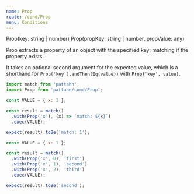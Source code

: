```yaml
---
name: Prop
route: /cond/Prop
menu: Conditions
---
```



<CondType>Prop(key: string | number)</CondType>
<CondType>Prop(propKey: string | number, propValue: any)</CondType>

Prop extracts a property of an object with the specified key; matching if the property
exists.

It takes an optional second argument for the expected value, which is a shorthand for
`Prop('key').andThen(Eq(value))` with `Prop('key', value)`.

```js
import match from 'pattahn';
import Prop from 'pattahn/cond/Prop';

const VALUE = { x: 1 };

const result = match()
  .with(Prop('x'), (x) => `match: ${x}`)
  .exec(VALUE);

expect(result).toBe('match: 1');
```

```js
const VALUE = { x: 1 };

const result = match()
  .with(Prop('x', 0), 'first')
  .with(Prop('x', 1), 'second')
  .with(Prop('x', 2), 'third')
  .exec(VALUE);

expect(result).toBe('second');
```

